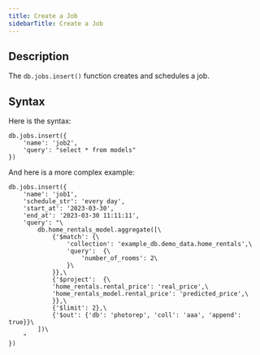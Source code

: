 ```yaml
---
title: Create a Job
sidebarTitle: Create a Job
---
```


## Description

The `db.jobs.insert()` function creates and schedules a job.

## Syntax

Here is the syntax:

```
db.jobs.insert({
    'name': 'job2',
    'query': "select * from models"
})
```

And here is a more complex example:

```
db.jobs.insert({
    'name': 'job1',
    'schedule_str': 'every day',
    'start_at': '2023-03-30',    
    'end_at': '2023-03-30 11:11:11',
    'query': "\
        db.home_rentals_model.aggregate([\
            {'$match': {\
                'collection': 'example_db.demo_data.home_rentals',\
                'query':  {\
                    'number_of_rooms': 2\
                }\
            }},\
            {'$project':  {\
            'home_rentals.rental_price': 'real_price',\
            'home_rentals_model.rental_price': 'predicted_price',\
            }},\
            {'$limit': 2},\
            {'$out': {'db': 'photorep', 'coll': 'aaa', 'append': true}}\
        ])\
    "
})
```
